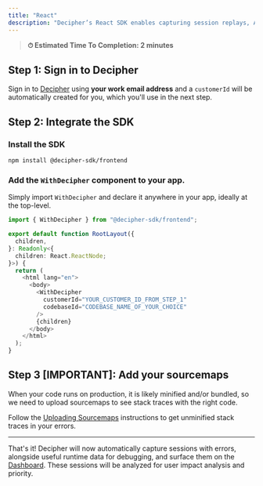 ```yaml
---
title: "React"
description: "Decipher’s React SDK enables capturing session replays, AI analysis of user impact, and resolution steps."
---
```


> **⏱ Estimated Time To Completion: 2 minutes**

## Step 1: Sign in to Decipher

Sign in to [Decipher](https://prod.getdecipher.com) using **your work email address** and a `customerId` will be automatically created for you, which you'll use in the next step.

## Step 2: Integrate the SDK

### Install the SDK

```shell Terminal
npm install @decipher-sdk/frontend
```

### Add the `WithDecipher` component to your app.

Simply import `WithDecipher` and declare it anywhere in your app, ideally at the top-level.

```typescript layout.tsx
import { WithDecipher } from "@decipher-sdk/frontend";

export default function RootLayout({
  children,
}: Readonly<{
  children: React.ReactNode;
}>) {
  return (
    <html lang="en">
      <body>
        <WithDecipher
          customerId="YOUR_CUSTOMER_ID_FROM_STEP_1"
          codebaseId="CODEBASE_NAME_OF_YOUR_CHOICE"
        />
        {children}
      </body>
    </html>
  );
}
```

## Step 3 [IMPORTANT]: Add your sourcemaps
When your code runs on production, it is likely minified and/or bundled, so we need to upload sourcemaps to see stack traces with the right code.

Follow the [Uploading Sourcemaps](/sourcemaps) instructions to get unminified stack traces in your errors.

---

That's it! Decipher will now automatically capture sessions with errors, alongside useful runtime data for debugging, and surface them on the [Dashboard](https://prod.getdecipher.com/).
These sessions will be analyzed for user impact analysis and priority.
